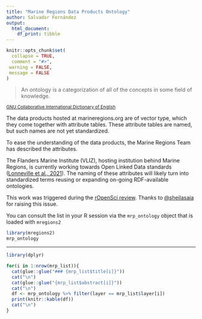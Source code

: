 ```yaml
---
title: "Marine Regions Data Products Ontology"
author: Salvador Fernández
output: 
  html_document:
    df_print: tibble
---
```


```r
knitr::opts_chunk$set(
  collapse = TRUE,
  comment = "#>",
 warning = FALSE,
 message = FALSE
)
```

> An ontology is a categorization of all of the concepts in some field of knowledge.

<small>[GNU Collaborative International Dictionary of English](https://gcide.gnu.org.ua)</small>

The data products hosted at marineregions.org are of vector type, which they come together with attribute tables. These attribute tables are named, but such names are not yet standardized.

To ease the understanding of the data products, the Marine Regions Team has described the attributes.

The Flanders Marine Institute (VLIZ), hosting institution behind Marine Regions, is currently working towards Open Linked Data standards ([Lonneville et al., 2021](http://ceur-ws.org/Vol-2969/paper8-s4biodiv.pdf)). The naming of these attributes will likely turn into standardized terms reusing or expanding on-going RDF-available ontologies.

This work was triggered during the [rOpenSci review](https://github.com/ropensci/software-review/issues/590#issuecomment-1606138219). Thanks to [\@sheilasaia](https://github.com/sheilasaia) for raising this issue.

You can consult the list in your R session via the `mrp_ontology` object that is loaded with `mregions2`

```r
library(mregions2)
mrp_ontology
```

---

```r
library(dplyr)

for(i in 1:nrow(mrp_list)){
  cat(glue::glue("### {mrp_list$title[i]}"))
  cat("\n")
  cat(glue::glue("{mrp_list$abstract[i]}"))
  cat("\n")
  df <- mrp_ontology %>% filter(layer == mrp_list$layer[i])
  print(knitr::kable(df))
  cat("\n")
}


```

